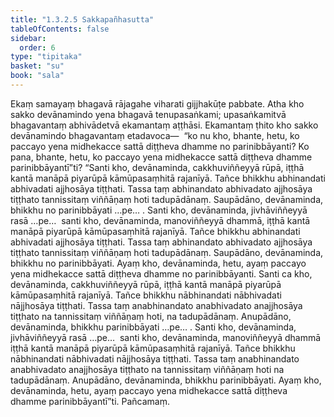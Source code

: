 ```yaml
---
title: "1.3.2.5 Sakkapañhasutta"
tableOfContents: false
sidebar:
  order: 6
type: "tipitaka"
basket: "su"
book: "sala"
---
```



<DynamicBreadcrumb />

<Division number="118" book="sala" bookNo="13" page="321">

<Paragraph number="649" book="sala">
Ekaṃ samayaṃ bhagavā rājagahe viharati gijjhakūṭe pabbate. Atha kho sakko devānamindo yena bhagavā tenupasaṅkami; upasaṅkamitvā bhagavantaṃ abhivādetvā ekamantaṃ aṭṭhāsi. Ekamantaṃ ṭhito kho sakko devānamindo bhagavantaṃ etadavoca—  “ko nu kho, bhante, hetu, ko paccayo yena midhekacce sattā diṭṭheva dhamme no parinibbāyanti? Ko pana, bhante, hetu, ko paccayo yena midhekacce sattā diṭṭheva dhamme parinibbāyantī”ti?
</Paragraph>

<Paragraph number="650" book="sala">
“Santi kho, devānaminda, cakkhuviññeyyā rūpā, iṭṭhā kantā manāpā piyarūpā kāmūpasaṃhitā rajanīyā. Tañce bhikkhu abhinandati abhivadati ajjhosāya tiṭṭhati. Tassa taṃ abhinandato abhivadato ajjhosāya tiṭṭhato tannissitaṃ viññāṇaṃ hoti tadupādānaṃ. Saupādāno, devānaminda, bhikkhu no parinibbāyati …pe… .
</Paragraph>

<Paragraph number="651" book="sala">
Santi kho, devānaminda, jivhāviññeyyā rasā …pe…  santi kho, devānaminda, manoviññeyyā dhammā, iṭṭhā kantā manāpā piyarūpā kāmūpasaṃhitā rajanīyā. Tañce bhikkhu abhinandati abhivadati ajjhosāya tiṭṭhati. Tassa taṃ abhinandato abhivadato ajjhosāya tiṭṭhato tannissitaṃ viññāṇaṃ hoti tadupādānaṃ. Saupādāno, devānaminda, bhikkhu no parinibbāyati. Ayaṃ kho, devānaminda, hetu, ayaṃ paccayo yena midhekacce sattā diṭṭheva dhamme no parinibbāyanti.
</Paragraph>

<Paragraph number="652" book="sala">
Santi ca kho, devānaminda, cakkhuviññeyyā rūpā, iṭṭhā kantā manāpā piyarūpā kāmūpasaṃhitā rajanīyā. Tañce bhikkhu nābhinandati nābhivadati nājjhosāya tiṭṭhati. Tassa taṃ anabhinandato anabhivadato anajjhosāya tiṭṭhato na tannissitaṃ viññāṇaṃ hoti, na tadupādānaṃ. Anupādāno, devānaminda, bhikkhu parinibbāyati …pe… .
</Paragraph>

<Paragraph number="653" book="sala">
Santi kho, devānaminda, jivhāviññeyyā rasā …pe…  santi kho, devānaminda, manoviññeyyā dhammā iṭṭhā kantā manāpā piyarūpā kāmūpasaṃhitā rajanīyā. Tañce bhikkhu nābhinandati nābhivadati nājjhosāya tiṭṭhati. Tassa taṃ anabhinandato anabhivadato anajjhosāya tiṭṭhato na tannissitaṃ viññāṇaṃ hoti na tadupādānaṃ. Anupādāno, devānaminda, bhikkhu parinibbāyati. Ayaṃ kho, devānaminda, hetu, ayaṃ paccayo yena midhekacce sattā diṭṭheva dhamme parinibbāyantī”ti.

</Paragraph>
</Division>

<Paragraph number="654" type="center" book="sala">
Pañcamaṃ.
</Paragraph>
